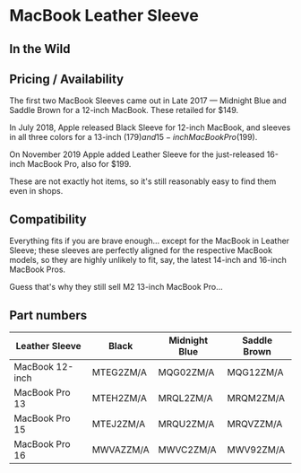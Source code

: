 # MacBook Leather Sleeve

## In the Wild

## Pricing / Availability

The first two MacBook Sleeves came out in Late 2017 — Midnight Blue and Saddle Brown for a 12-inch MacBook. These retailed for $149.

In July 2018, Apple released Black Sleeve for 12-inch MacBook, and sleeves in all three colors for a 13-inch ($179) and 15-inch MacBook Pro ($199).

On November 2019 Apple added Leather Sleeve for the just-released 16-inch MacBook Pro, also for $199.

These are not exactly hot items, so it's still reasonably easy to find them even in shops.

## Compatibility

Everything fits if you are brave enough... except for the MacBook in Leather Sleeve; these sleeves are perfectly aligned for the respective MacBook models, so they are highly unlikely to fit, say, the latest 14-inch and 16-inch MacBook Pros.

Guess that's why they still sell M2 13-inch MacBook Pro...

## Part numbers

| Leather Sleeve  | Black     | Midnight Blue | Saddle Brown |
| --------------- | --------- | ------------- | ------------ |
| MacBook 12-inch | MTEG2ZM/A | MQG02ZM/A     | MQG12ZM/A    |
| MacBook Pro 13  | MTEH2ZM/A | MRQL2ZM/A     | MRQM2ZM/A    |
| MacBook Pro 15  | MTEJ2ZM/A | MRQU2ZM/A     | MRQVZZM/A    |
| MacBook Pro 16  | MWVAZZM/A | MWVC2ZM/A     | MWV92ZM/A    |
